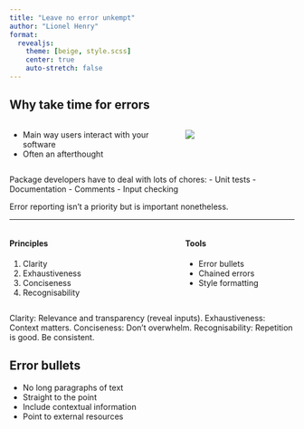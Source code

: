 ```yaml
---
title: "Leave no error unkempt"
author: "Lionel Henry"
format:
  revealjs: 
    theme: [beige, style.scss]
    center: true
    auto-stretch: false
---
```



## Why take time for errors

:::: {.columns}
::: {.column width="60%"}
- Main way users interact with your software
- Often an afterthought
:::

::: {.column width="40%"}
![](error-window.png){}
:::

::::

::: {.notes}
Package developers have to deal with lots of chores:
- Unit tests
- Documentation
- Comments
- Input checking

Error reporting isn't a priority but is important nonetheless.
:::

---

:::: {.columns}

::: {.column width="60%"}
#### Principles

1. Clarity
1. Exhaustiveness
1. Conciseness
1. Recognisability
:::

::: {.column width="40%"}
#### Tools

- Error bullets
- Chained errors
- Style formatting
:::

::::

::: {.notes}
Clarity: Relevance and transparency (reveal inputs).
Exhaustiveness: Context matters.
Conciseness: Don't overwhelm.
Recognisability: Repetition is good. Be consistent.
:::


## Error bullets

- No long paragraphs of text
- Straight to the point
- Include contextual information
- Point to external resources

